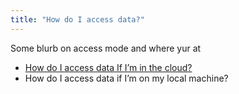 ```yaml
---
title: "How do I access data?"
---
```


Some blurb on access mode and where yur at

- [How do I access data If I'm in the cloud?](how-tos/if-im-in-the-cloud.qmd)
- How do I access data if I'm on my local machine?
